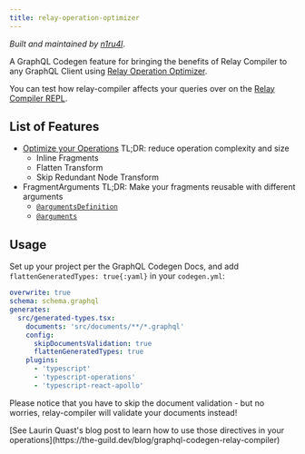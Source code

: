 ```yaml
---
title: relay-operation-optimizer
---
```



<PackageHeader />

_Built and maintained by [n1ru4l](https://github.com/n1ru4l)_.

A GraphQL Codegen feature for bringing the benefits of Relay Compiler to any GraphQL Client using [Relay Operation Optimizer](https://graphql-tools.com/docs/relay-operation-optimizer).

You can test how relay-compiler affects your queries over on the [Relay Compiler REPL](https://relay-compiler-repl.netlify.com).

## List of Features

- [Optimize your Operations](https://relay.dev/docs/principles-and-architecture/compiler-architecture/#transforms) TL;DR: reduce operation complexity and size
  - Inline Fragments
  - Flatten Transform
  - Skip Redundant Node Transform
- FragmentArguments TL;DR: Make your fragments reusable with different arguments
  - [`@argumentsDefinition`](https://relay.dev/docs/en/graphql-in-relay#argumentdefinitions)
  - [`@arguments`](https://relay.dev/docs/en/graphql-in-relay#arguments)

## Usage

Set up your project per the GraphQL Codegen Docs, and add `flattenGeneratedTypes: true{:yaml}` in your `codegen.yml`:

```yaml {8}
overwrite: true
schema: schema.graphql
generates:
  src/generated-types.tsx:
    documents: 'src/documents/**/*.graphql'
    config:
      skipDocumentsValidation: true
      flattenGeneratedTypes: true
    plugins:
      - 'typescript'
      - 'typescript-operations'
      - 'typescript-react-apollo'
```

Please notice that you have to skip the document validation - but no worries, relay-compiler will validate your documents instead!

<Callout>
  [See Laurin Quast's blog post to learn how to use those directives in your
  operations](https://the-guild.dev/blog/graphql-codegen-relay-compiler)
</Callout>

